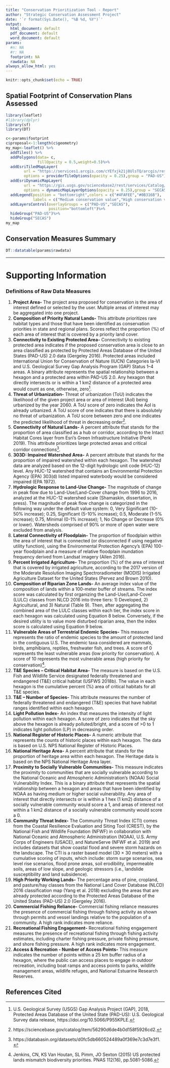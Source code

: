 ```yaml
---
title: "Conservation Prioritization Tool - Report"
author: "Strategic Conservation Assessment Project"
date: '`r format(Sys.Date(), "%B %d, %Y")`'
output:
  html_document: default
  pdf_document: default
  word_document: default
params:
  #n: NA
  #r: NA
  footprint: NA
  rawdata: NA
always_allow_html: yes
---
```


```r
knitr::opts_chunk$set(echo = TRUE)
```

## Spatial Footprint of Conservation Plans Assessed

```r
library(leaflet)
#library(dplyr)
library(sf)
library(DT)
```

```r
c<-params$footprint
c$proposal<-1:length(c$geometry)
my_map<-leaflet() %>%
  addTiles() %>%
  addPolygons(data= c,
              fillOpacity = 0.5,weight=0.5)%>%
  addEsriTiledMapLayer(
        url = "https://services1.arcgis.com/cYEfxjk21j8UlsTQ/arcgis/rest/services/PADUS2_Fee_Easement_Designation/MapServer",
        options = providerTileOptions(opacity = 0.25),group = "PAD-US")%>%
  addEsriDynamicMapLayer(
        url = "https://gis.usgs.gov/sciencebase2/rest/services/Catalog/5da9e701e4b09fd3b0c9cb6a/MapServer",
        options = dynamicMapLayerOptions(opacity = 0.25),group = "SECAS")%>%
  addLegend(position = "bottomright",colors = c("#4FAFEE","#0B316B"),
            labels = c("Medium conservation value","High conservation value"),opacity = 0.25,group = "SECAS")%>%
  addLayersControl(overlayGroups = c("PAD-US","SECAS"),
                   position="bottomleft")%>%
  hideGroup("PAD-US")%>%
  hideGroup("SECAS")
my_map
```



## Conservation Measures Summary


```r
DT::datatable(params$rawdata)
```



***

# Supporting Information

### Definitions of Raw Data Measures

1. **Project Area-** The project area proposed for conservation is the area of interest defined or selected by the user. Multiple areas of interest may be aggregated into one project. 
2. **Composition of Priority Natural Lands-** This attribute prioritizes rare habitat types and those that have been identified as conservation priorities in state and regional plans. Scores reflect the proportion (%) of each area of interest that is covered by a priority land cover.  
3. **Connectivity to Existing Protected Area-** Connectivity to existing protected area indicates if the proposed conservation area is close to an area classified as protected by Protected Areas Database of the United States (PAD-US) 2.0 data (Gergeley 2016). Protected areas included International Union for Conservation of Nature (IUCN) Categories Ia-VI and U.S. Geological Survey Gap Analysis Program (GAP) Status 1–4 areas. A binary attribute represents the spatial relationship between a hexagon and a protected area within PAD-US 2.0. Any hexagon that directly intersects or is within a 1 km2 distance of a protected area would count as one, otherwise, zero[^1].
4. **Threat of Urbanization-** Threat of urbanization (ToU) indicates the likelihood of the given project area or area of interest (AoI) being urbanized by the year 2060. A ToU score of zero indicates the AoI is already urbanized. A ToU score of one indicates that there is absolutely no threat of urbanization. A ToU score between zero and one indicates the predicted likelihood of threat in decreasing order[^2].  
5. **Connectivity of Natural Lands-** A percent attribute that stands for the proportion of area classified as a hub or corridor, according to the Intact Habitat Cores layer from Esri’s Green Infrastructure Initiative (Perkl 2019). This attribute prioritizes large protected areas and critical corridor connections[^3].
6. **303D: Impaired Watershed Area-** A percent attribute that stands for the proportion of impaired watershed within each hexagon. The watershed data are analyzed based on the 12-digit hydrologic unit code (HUC-12) level. Any HUC-12 watershed that contains an Environmental Protection Agency (EPA) 303(d) listed impaired waterbody would be considered impaired (EPA 1972).
7. **Hydrologic Response to Land-Use Change-** The magnitude of change in peak flow due to Land-Use/Land-Cover change from 1996 to 2016, analyzed at the HUC-12 watershed scale (Shamaskin, dissertation, in press).  The magnitude of peak flow change is categorized in the following way under the default value system: 0, Very Significant (10-50% increase); 0.25, Significant (5-10% increase); 0.5, Moderate (1-5% increase); 0.75, Minimal (0-1% increase); 1, No Change or Decrease (0% or lower). Watersheds comprised of 90% or more of open water were excluded from analysis.
8. **Lateral Connectivity of Floodplain-** The proportion of floodplain within the area of interest that is connected (or disconnected if using negative utility function), using the Environmental Protection Agency’s (EPA) 100-year floodplain and a measure of relative floodplain inundation frequency derived from Landsat imagery (Allen 2016).
9. **Percent Irrigated Agriculture-** The proportion (%) of the area of interest that is covered by irrigated agriculture, according to the 2017 version of the Moderate Resolution Imaging Spectroradiometer (MODIS) Irrigated Agriculture Dataset for the United States (Pervez and Brown 2010).
10. **Composition of Riparian Zone Lands-** An average index value of the composition of lands within a 100-meter buffer of streams.  The index score was calculated by first organizing the Land-Use/Land-Cover (LULC) classes from NLCD 2016 into three tiers: 1) Developed, 2) Agricultural, and 3) Natural (Table 9).  Then, after aggregating the combined area of the LULC classes within each tier, the index score in each hexagon was calculated using Equation 8 below. Conversely, if the desired utility is to value more disturbed riparian area, then the index score is calculated using Equation 9 below. 
11. **Vulnerable Areas of Terrestrial Endemic Species-** This measure represents the ratio of endemic species to the amount of protected land in the contiguous U.S. The endemic taxa considered are mammals, birds, amphibians, reptiles, freshwater fish, and trees. A score of 0 represents the least vulnerable areas (low priority for conservation). A score of 10 represents the most vulnerable areas (high priority for conservation)[^4].
12. **T&E Species – Critical Habitat Area-** The measure is based on the U.S. Fish and Wildlife Service designated federally threatened and endangered (T&E) critical habitat (USFWS 2018b). The value in each hexagon is the cumulative percent (%) area of critical habitats for all T&E species.
13. **T&E – Number of Species-** This attribute measures the number of federally threatened and endangered (T&E) species that have habitat ranges identified within each hexagon.
14. **Light Pollution Index-** An index that measures the intensity of light pollution within each hexagon. A score of zero indicates that the sky above the hexagon is already polluted/bright, and a score of >0 to 1 indicates light pollution (LP) in decreasing order.
15. **National Register of Historic Places-** A numeric attribute that represents the counts of historic places within each hexagon. The data is based on U.S. NPS National Register of Historic Places.
16. **National Heritage Area-** A percent attribute that stands for the proportion of heritage area within each hexagon. The Heritage data is based on the NPS National Heritage Area layer.
17. **Proximity to Socially Vulnerable Communities-** This measure indicates the proximity to communities that are socially vulnerable according to the National Oceanic and Atmospheric Administration’s (NOAA) Social Vulnerability Index. This is a binary attribute that represents the spatial relationship between a hexagon and areas that have been identified by NOAA as having medium or higher social vulnerability. Any area of interest that directly intersects or is within a 1 hex (1 km2) distance of a socially vulnerable community would score a 1, and areas of interest not within a 1 km2 distance of a socially vulnerable community would score a 0.
18. **Community Threat Index-** The Community Threat Index (CTI) comes from the Coastal Resilience Evaluation and Siting Tool (CREST), by the National Fish and Wildlife Foundation (NFWF) in collaboration with National Oceanic and Atmospheric Administration (NOAA), U.S. Army Corps of Engineers (USACE), and NatureServe (NFWF et al. 2019) and includes datasets that show coastal flood and severe storm hazards on the landscape. The CTI is a raster based model (30 × 30 meters) with a cumulative scoring of inputs, which include: storm surge scenarios, sea level rise scenarios, flood prone areas, soil erodibility, impermeable soils, areas of low slope, and geologic stressors (i.e., landslide susceptibility and land subsidence).
19. **High Priority Working Lands-** The percentage area of pine, cropland, and pasture/hay classes from the National Land Cover Database (NLCD) 2016 classification map (Yang et al. 2018) excluding the areas that are already protected according to the Protected Areas Database of the United States (PAD-US) 2.0 (Gergeley 2016).
20. **Commercial Fishing Reliance-** Commercial fishing reliance measures the presence of commercial fishing through fishing activity as shown through permits and vessel landings relative to the population of a community. A high rank indicates more reliance.
21. **Recreational Fishing Engagement-** Recreational fishing engagement measures the presence of recreational fishing through fishing activity estimates, including charter fishing pressure, private fishing pressure, and shore fishing pressure. A high rank indicates more engagement.
22. **Access & Recreation - Number of Access Points-** This measure indicates the number of points within a 25 km buffer radius of a hexagon, where the public can access places to engage in outdoor recreation, including boat ramps and access points to parks, wildlife management areas, wildlife refuges, and National Estuarine Research Reserves.

## References Cited

[^1]: U.S. Geological Survey (USGS) Gap Analysis Project (GAP), 2018, Protected Areas Database of the United State (PAD-US): U.S. Geological Survey data release, https://doi.org/10.5066/P955KPLE.
[^2]: https://sciencebase.gov/catalog/item/56290d6de4b0d158f5926cd2.
[^3]: https://databasin.org/datasets/d0fc5db660524489a0f369e7c3d7e3f1.
[^4]: Jenkins, CN, KS Van Houtan, SL Pimm, JO Sexton (2015) US protected lands mismatch biodiversity priorities. PNAS 112(16), pp.5081-5086.
